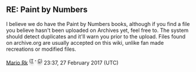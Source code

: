 ==RE: Paint by Numbers==
I believe we do have the Paint by Numbers books, although if you find a file you believe hasn't been uploaded on Archives yet, feel free to. The system should detect duplicates and it'll warn you prior to the upload. Files found on archive.org are usually accepted on this wiki, unlike fan made recreations or modified files.

[[User:Mario Rk|Mario Rk]] <sup><span style="color:; text-shadow:grey 0 4px 4px;">(</span>[[User talk:Mario Rk|<span style="color:; text-shadow:grey 0 4px 4px;">T</span>]] <span style="color:; text-shadow:grey 0 4px 4px;">'''<big>·</big>'''</span> [[Special:Contributions/Mario_Rk|<span style="color:; text-shadow:grey 0 4px 4px;">C</span>]]<span style="color:; text-shadow:grey 0 4px 4px;">)</span></sup> 23:37, 27 February 2017 (UTC)
